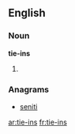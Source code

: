 ==English==

===Noun===
'''tie-ins'''

# {{plural of|[[tie-in]]}}

===Anagrams===
* [[seniti#English|seniti]]

[[ar:tie-ins]]
[[fr:tie-ins]]